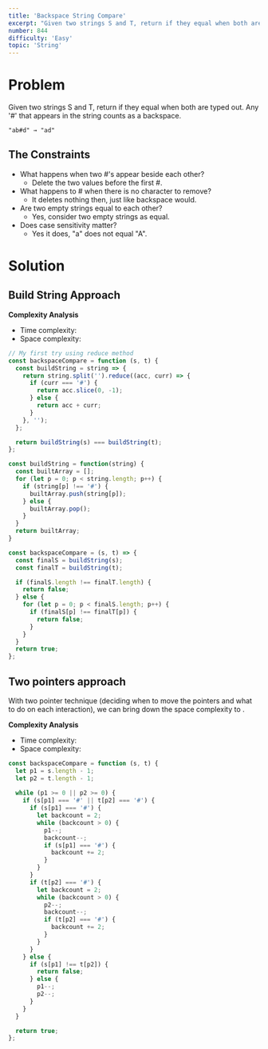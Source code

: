 ```yaml
---
title: 'Backspace String Compare'
excerpt: "Given two strings S and T, return if they equal when both are typed out. Any '#' that appears in the string counts as a backspace."
number: 844
difficulty: 'Easy'
topic: 'String'
---
```


<LeetCodeLink
  link="https://leetcode.com/problems/backspace-string-compare/"
  title="Backspace String Compare - LeetCode"
  description="Given two strings S and T, return if they equal when both are typed out. Any '#' that appears in the string counts as a backspace."
/>
<div style={{ padding: '15px' }}></div>

# Problem

Given two strings S and T, return if they equal when both are typed out. Any '#' that appears in the string counts as a backspace.

`"ab#d" → "ad"`

## The Constraints

- What happens when two #'s appear beside each other?
    - Delete the two values before the first #.
- What happens to # when there is no character to remove?
    - It deletes nothing then, just like backspace would.
- Are two empty strings equal to each other?
    - Yes, consider two empty strings as equal.
- Does case sensitivity matter?
    - Yes it does, "a" does not equal "A".

# Solution

## Build String Approach

**Complexity Analysis**

- Time complexity: <InlineMath math="O(n + m)" />
- Space complexity: <InlineMath math="O(n + m)" />

```jsx
// My first try using reduce method
const backspaceCompare = function (s, t) {
  const buildString = string => {
    return string.split('').reduce((acc, curr) => {
      if (curr === '#') {
        return acc.slice(0, -1);
      } else {
        return acc + curr;
      }
    }, '');
  };

  return buildString(s) === buildString(t);
};
```

```jsx
const buildString = function(string) {
  const builtArray = [];
  for (let p = 0; p < string.length; p++) {
    if (string[p] !== '#') {
      builtArray.push(string[p]);
    } else {
      builtArray.pop();
    }
  }
  return builtArray;
}

const backspaceCompare = (s, t) => {
  const finalS = buildString(s);
  const finalT = buildString(t);

  if (finalS.length !== finalT.length) {
    return false;
  } else {
    for (let p = 0; p < finalS.length; p++) {
      if (finalS[p] !== finalT[p]) {
        return false;
      }
    }
  }
  return true;
};
```

## Two pointers approach

With two pointer technique (deciding when to move the pointers and what to do on each interaction), we can bring down the space complexity to <InlineMath math="O(1)" />.

**Complexity Analysis**

- Time complexity: <InlineMath math="O(n + m)" />
- Space complexity: <InlineMath math="O(1)" />

```jsx
const backspaceCompare = function (s, t) {
  let p1 = s.length - 1;
  let p2 = t.length - 1;
  
  while (p1 >= 0 || p2 >= 0) {
    if (s[p1] === '#' || t[p2] === '#') {
      if (s[p1] === '#') {
        let backcount = 2;
        while (backcount > 0) {
          p1--;
          backcount--;
          if (s[p1] === '#') {
            backcount += 2;
          }
        }
      }
      if (t[p2] === '#') {
        let backcount = 2;
        while (backcount > 0) {
          p2--;
          backcount--;
          if (t[p2] === '#') {
            backcount += 2;
          }
        }
      }
    } else {
      if (s[p1] !== t[p2]) {
        return false;
      } else {
        p1--;
        p2--;
      }
    }
  }

  return true;
};
```